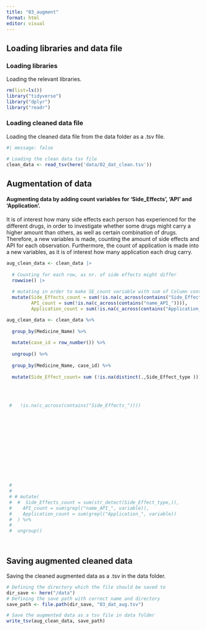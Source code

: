 ```yaml
---
title: "03_augment"
format: html
editor: visual
---
```


## Loading libraries and data file

### Loading libraries

Loading the relevant libraries.

```r
rm(list=ls())
library("tidyverse")
library("dplyr")
library("readr")
```

### Loading cleaned data file

Loading the cleaned data file from the data folder as a .tsv file.

```r
#| message: false

# Loading the clean data tsv file 
clean_data <- read_tsv(here('data/02_dat_clean.tsv'))

```

## Augmentation of data

#### Augmenting data by adding count variables for 'Side_Effects', 'API' and 'Application'.

It is of interest how many side effects each person has experienced for the different drugs, in order to investigate whether some drugs might carry a higher amount than others, as well as certain combination of drugs. Therefore, a new variables is made, counting the amount of side effects and API for each observation. Furthermore, the count of application is made into a new variables, as it is of interest how many application each drug carry.

```r

aug_clean_data <- clean_data |>
  
  # Counting for each row, as nr. of side effects might differ
  rowwise() |>
  
  # mutating in order to make SE_count variable with sum of Column containing SE in         header as this refer to side effects listed for each row 
  mutate(Side_Effects_count = sum(!is.na(c_across(contains("Side_Effects_")))), 
         API_count = sum(!is.na(c_across(contains("name_API_")))),
         Application_count = sum(!is.na(c_across(contains("Application_")))))


```

```r
aug_clean_data <- clean_data %>%
  
  group_by(Medicine_Name) %>%
  
  mutate(case_id = row_number()) %>%
  
  ungroup() %>%
  
  group_by(Medicine_Name, case_id) %>%
  
  mutate(Side_Effect_count= sum (!is.na(distinct(.,Side_Effect_type ))))
    
    
    
    
 #   !is.na(c_across(contains("Side_Effects_"))))
  
  
  
  
  
  
  
  
  
  
  
  
  
 #  
 #  
 # # mutate(
 #  #  Side_Effects_count = sum(str_detect(Side_Effect_type,)),
 #    API_count = sum(grepl("name_API_", variable)),
 #    Application_count = sum(grepl("Application_", variable))
 #  ) %>%
 #  
 #  ungroup()

  
```

## Saving augmented cleaned data

Saving the cleaned augmented data as a .tsv in the data folder.

```r

# Defining the directory which the file should be saved to
dir_save <- here("/data")
# Defining the save path with correct name and directory
save_path <- file.path(dir_save, "03_dat_aug.tsv")

# Save the augmented data as a tsv file in data folder
write_tsv(aug_clean_data, save_path)

```
